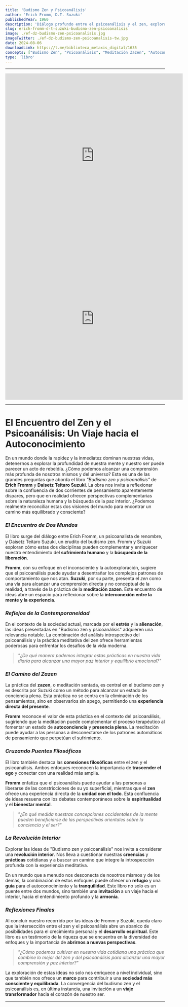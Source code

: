 ```yaml
---
title: 'Budismo Zen y Psicoanálisis'
author: 'Erich Fromm, D.T. Suzuki'
publishedYear: 1960
description: 'Diálogo profundo entre el psicoanálisis y el zen, explorando el sufrimiento humano y la liberación. Fromm y Suzuki ofrecen una visión complementaria del autoconocimiento a través de la meditación y la introspección.'
slug: erich-fromm-d-t-suzuki-budismo-zen-psicoanalisis
image: ./ef-dz-budismo-zen-psicoanalisis.jpg
imageTwitter: ./ef-dz-budismo-zen-psicoanalisis-tw.jpg
date: 2024-08-06
downloadLink: https://t.me/biblioteca_metaxis_digital/1635
concepts: ["Budismo Zen", "Psicoanálisis", "Meditación Zazen", "Autoconocimiento", "Crecimiento Personal", "Erich Fromm y Daisetz Teitaro Suzuki"]
type: 'libro'
---
```


---

<iframe width="560" height="515" src="https://www.youtube.com/embed/AV-Gpe5siZ8?si=mcX8KNr8-S9ck8Zl" title="YouTube video player" frameborder="0" allow="accelerometer; autoplay; clipboard-write; encrypted-media; gyroscope; picture-in-picture; web-share" referrerpolicy="strict-origin-when-cross-origin" allowfullscreen></iframe>

<iframe width="560" height="515" src="https://www.youtube.com/embed/HiS3n4IgNhs?si=KXLfrhz2PDG8rjB2" title="YouTube video player" frameborder="0" allow="accelerometer; autoplay; clipboard-write; encrypted-media; gyroscope; picture-in-picture; web-share" referrerpolicy="strict-origin-when-cross-origin" allowfullscreen></iframe>

---

# El Encuentro del Zen y el Psicoanálisis: Un Viaje hacia el Autoconocimiento

En un mundo donde la rapidez y la inmediatez dominan nuestras vidas, detenernos a explorar la profundidad de nuestra mente y nuestro ser puede parecer un acto de rebeldía. ¿Cómo podemos alcanzar una comprensión más profunda de nosotros mismos y del universo? Esta es una de las grandes preguntas que aborda el libro _"Budismo zen y psicoanálisis"_ de **Erich Fromm** y **Daisetz Teitaro Suzuki**. La obra nos invita a reflexionar sobre la confluencia de dos corrientes de pensamiento aparentemente dispares, pero que en realidad ofrecen perspectivas complementarias sobre la naturaleza humana y la búsqueda de la paz interior. ¿Podemos realmente reconciliar estas dos visiones del mundo para encontrar un camino más equilibrado y consciente?

### _El Encuentro de Dos Mundos_

El libro surge del diálogo entre Erich Fromm, un psicoanalista de renombre, y Daisetz Teitaro Suzuki, un erudito del budismo zen. Fromm y Suzuki exploran cómo estas dos disciplinas pueden complementar y enriquecer nuestro entendimiento del **sufrimiento humano** y la **búsqueda de la liberación**. 

**Fromm**, con su enfoque en el inconsciente y la autoexploración, sugiere que el psicoanálisis puede ayudar a desentrañar los complejos patrones de comportamiento que nos atan. **Suzuki**, por su parte, presenta el _zen_ como una vía para alcanzar una comprensión directa y no conceptual de la realidad, a través de la práctica de la **meditación zazen**. Este encuentro de ideas abre un espacio para reflexionar sobre la **interconexión entre la mente y la experiencia**.

### _Reflejos de la Contemporaneidad_

En el contexto de la sociedad actual, marcada por el **estrés** y la **alienación**, las ideas presentadas en "Budismo zen y psicoanálisis" adquieren una relevancia notable. La combinación del análisis introspectivo del psicoanálisis y la práctica meditativa del zen ofrece herramientas poderosas para enfrentar los desafíos de la vida moderna. 

> _"¿De qué manera podemos integrar estas prácticas en nuestra vida diaria para alcanzar una mayor paz interior y equilibrio emocional?"_

### _El Camino del Zazen_

La práctica del **zazen**, o meditación sentada, es central en el budismo zen y es descrita por Suzuki como un método para alcanzar un estado de conciencia plena. Esta práctica no se centra en la eliminación de los pensamientos, sino en observarlos sin apego, permitiendo una **experiencia directa del presente**.

**Fromm** reconoce el valor de esta práctica en el contexto del psicoanálisis, sugiriendo que la meditación puede complementar el proceso terapéutico al fomentar un estado de **autoconciencia** y **presencia plena**. La meditación puede ayudar a las personas a desconectarse de los patrones automáticos de pensamiento que perpetúan el sufrimiento.

### _Cruzando Puentes Filosóficos_

El libro también destaca las **conexiones filosóficas** entre el zen y el psicoanálisis. Ambos enfoques reconocen la importancia de **trascender el ego** y conectar con una realidad más amplia. 

**Fromm** enfatiza que el psicoanálisis puede ayudar a las personas a liberarse de las constricciones de su yo superficial, mientras que el **zen** ofrece una experiencia directa de la **unidad con el todo**. Esta confluencia de ideas resuena con los debates contemporáneos sobre la **espiritualidad** y el **bienestar mental**.

> _"¿En qué medida nuestras concepciones occidentales de la mente pueden beneficiarse de las perspectivas orientales sobre la conciencia y el ser?"_

### _La Revolución Interior_

Explorar las ideas de "Budismo zen y psicoanálisis" nos invita a considerar una **revolución interior**. Nos lleva a cuestionar nuestras **creencias** y **prácticas** cotidianas y a buscar un camino que integre la introspección profunda con la experiencia meditativa. 

En un mundo que a menudo nos desconecta de nosotros mismos y de los demás, la combinación de estos enfoques puede ofrecer un **refugio** y una **guía** para el autoconocimiento y la **tranquilidad**. Este libro no solo es un puente entre dos mundos, sino también una **invitación** a un viaje hacia el interior, hacia el entendimiento profundo y la **armonía**.

### _Reflexiones Finales_

Al concluir nuestro recorrido por las ideas de Fromm y Suzuki, queda claro que la intersección entre el zen y el psicoanálisis abre un abanico de posibilidades para el crecimiento personal y el **desarrollo espiritual**. Este libro es un testimonio de la riqueza que se encuentra en la diversidad de enfoques y la importancia de **abrirnos a nuevas perspectivas**.

> _"¿Cómo podemos cultivar en nuestra vida cotidiana una práctica que combine lo mejor del zen y del psicoanálisis para alcanzar una mayor comprensión y paz interior?"_

La exploración de estas ideas no solo nos enriquece a nivel individual, sino que también nos ofrece un **marco** para contribuir a una **sociedad más consciente y equilibrada**. La convergencia del budismo zen y el psicoanálisis es, en última instancia, una invitación a un **viaje transformador** hacia el corazón de nuestro ser.

---
